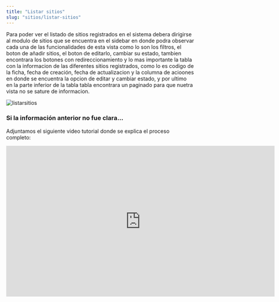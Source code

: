 ```yaml
---
title: "Listar sitios"
slug: "sitios/listar-sitios"
---
```



<Tabs>
  <TabItem label="Endpoint">
    <ApiEndpoint url={`${API_BASE_URL}admin/sitios`} />
  </TabItem>
</Tabs>

Para poder ver el listado de sitios registrados en el sistema debera dirigirse al modulo de sitios que se encuentra en el sidebar en donde podra observar cada una de las funcionalidades de esta vista como lo son los filtros, el boton de añadir sitios, el boton de editarlo, cambiar su estado, tambien encontrara los botones con redireccionamiento y lo mas importante la tabla con la informacion de las diferentes sitios registrados, como lo es codigo de la ficha, fecha de creación, fecha de actualizacion y la columna de acioones en donde se encuentra la opcion de editar y cambiar estado, y por ultimo en la parte inferior de la tabla tabla encontrara un paginado para que nuetra vista no se sature de informacion.

<Image src={listarsitios} alt="listarsitios" width={3148} height={2270} />

### Si la información anterior no fue clara...

Adjuntamos el siguiente video tutorial donde se explica el proceso completo:

<div style={{ display: "flex", justifyContent: "center" }}>
  <iframe
    width="720"
    height="405"
    src="https://www.youtube.com/embed/SnJ0LaNtcRM"
    frameBorder="0"
    allow="accelerometer; autoplay; clipboard-write; encrypted-media; gyroscope; picture-in-picture"
    allowFullScreen
  ></iframe>
</div>

